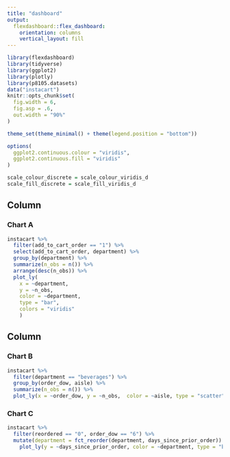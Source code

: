 ```yaml
---
title: "dashboard"
output: 
  flexdashboard::flex_dashboard:
    orientation: columns
    vertical_layout: fill
---
```


```r
library(flexdashboard)
library(tidyverse)
library(ggplot2)
library(plotly)
library(p8105.datasets)
data("instacart")
knitr::opts_chunk$set(
  fig.width = 6,
  fig.asp = .6,
  out.width = "90%"
)

theme_set(theme_minimal() + theme(legend.position = "bottom"))

options(
  ggplot2.continuous.colour = "viridis",
  ggplot2.continuous.fill = "viridis"
)

scale_colour_discrete = scale_colour_viridis_d
scale_fill_discrete = scale_fill_viridis_d

```

Column {data-width=650}
-----------------------------------------------------------------------

### Chart A

```r
instacart %>% 
  filter(add_to_cart_order == "1") %>% 
  select(add_to_cart_order, department) %>% 
  group_by(department) %>% 
  summarize(n_obs = n()) %>% 
  arrange(desc(n_obs)) %>% 
  plot_ly(
    x = ~department,
    y = ~n_obs, 
    color = ~department,
    type = "bar",
    colors = "viridis"
    )
```

Column {data-width=350}
-----------------------------------------------------------------------

### Chart B

```r
instacart %>% 
  filter(department == "beverages") %>% 
  group_by(order_dow, aisle) %>% 
  summarize(n_obs = n()) %>% 
  plot_ly(x = ~order_dow, y = ~n_obs,  color = ~aisle, type = "scatter", mode = "markers", colors = "viridis")
```

### Chart C

```r
instacart %>% 
  filter(reordered == "0", order_dow == "6") %>% 
  mutate(department = fct_reorder(department, days_since_prior_order)) %>% 
    plot_ly(y = ~days_since_prior_order, color = ~department, type = "box", colors = "viridis")
```

